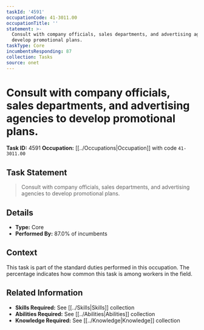 ```yaml
---
taskId: '4591'
occupationCode: 41-3011.00
occupationTitle: ''
statement: >-
  Consult with company officials, sales departments, and advertising agencies to
  develop promotional plans.
taskType: Core
incumbentsResponding: 87
collection: Tasks
source: onet
---
```

# Consult with company officials, sales departments, and advertising agencies to develop promotional plans.

**Task ID:** 4591
**Occupation:** [[../Occupations|Occupation]] with code `41-3011.00`

## Task Statement

> Consult with company officials, sales departments, and advertising agencies to develop promotional plans.

## Details

- **Type:** Core
- **Performed By:** 87.0% of incumbents

## Context

This task is part of the standard duties performed in this occupation. The percentage indicates how common this task is among workers in the field.

## Related Information

- **Skills Required:** See [[../Skills|Skills]] collection
- **Abilities Required:** See [[../Abilities|Abilities]] collection
- **Knowledge Required:** See [[../Knowledge|Knowledge]] collection
